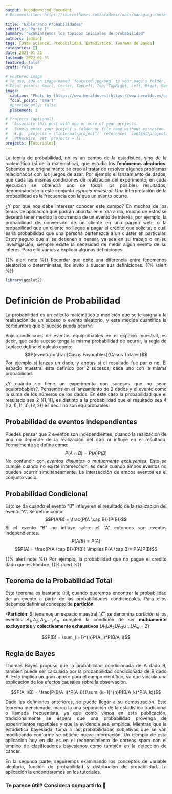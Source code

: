 ```yaml
---
output: hugodown::md_document
# Documentation: https://sourcethemes.com/academic/docs/managing-content/

title: "Explorando Probabilidades"
subtitle: "Parte I"
summary: "Examinaremos los tópicos iniciales de probabilidad"
authors: [admin]
tags: [Data Science, Probabilidad, Estadistica, Teorema de Bayes]
categories: []
date: 2021-01-31
lastmod: 2022-01-31
featured: false
draft: false

# Featured image
# To use, add an image named `featured.jpg/png` to your page's folder.
# Focal points: Smart, Center, TopLeft, Top, TopRight, Left, Right, BottomLeft, Bottom, BottomRight.
image:
  caption: "Photo by [https://www.heraldo.es](https://www.heraldo.es/noticias/sociedad/2021/07/16/las-hadas-de-la-probabilidad-matematicas-contigo-1502023.html)"
  focal_point: "smart"
  #preview_only: false
  placement: 1

# Projects (optional).
#   Associate this post with one or more of your projects.
#   Simply enter your project's folder or file name without extension.
#   E.g. `projects = ["internal-project"]` references `content/project/deep-learning/index.md`.
#   Otherwise, set `projects = []`.
projects: [Tutoriales] 
---
```


<div style="text-align: justify">

La teoría de probabilidad, no es un campo de la estadística, sino de la matemática (sí de la matemática), que estudia los **fenómenos aleatorios**. Sabemos que originalmente se creo al tratar de resolver algunos problemas relacionados con los juegos de azar. Por ejemplo el lanzamiento de dados, que dada las mismas condiciones de realización del experimento, en cada ejecución se obtendrá uno de todos los posibles resultados, denominándose a este conjunto *espacio muestral*. Una interpretación de la probabilidad es la frecuencia con la que un evento ocurre.

¿Y por qué nos debe interesar conocer este campo? En muchos de los temas de aplicación que podrán abordar en el día a día, mucho de estos se deseará tener medido la ocurrencia de un evento de interés, por ejemplo, la probabilidad de conversión de un cliente en una página web, o la probabilidad que un cliente no llegue a pagar el crédito que solicita, o cuál es la probabilidad que una persona pertenezca a un cluster en particular. Estoy seguro que si se detienen a pensar, ya sea en su trabajo o en su investigación, siempre existe la necesidad de medir algún evento de su interés. Para ello vamos a explicar algunas definiciones.

{{% alert note %}}
Recordar que exite una diferencia entre fenomenos aleatorios o deterministas, los invito a buscar sus definiciones.
{{% /alert %}}

``` r
library(ggplot2)
```

Definición de Probabilidad
========================
La probabilidad es un cálculo matemático o medición que se le asigna a la realización de un suceso o evento aleatorio, y esta medida cuantifica la certidumbre que el suceso pueda ocurrir.

Bajo condiciones de eventos equiprobables en el espacio muestral, es decir, que cada suceso tenga la misma probabilidad de ocurrir, la regla de Laplace define el cálculo como:
$$P(evento) = \frac{Casos Favorables}{Casos Totales}$$
Por ejemplo si lanzas un dado, y anotas si el resultado fue par o no. El espacio muestral esta definido por 2 sucesos, cada uno con la misma probabilidad.

¿Y cuándo se tiene un experimento con sucesos que no sean equiprobables?. Pensemos en el lanzamiento de 2 dados y el evento como la suma de los números de los dados. En este caso la probabilidad que el resultado sea 2 ${[(1,1)]}$, es distinto a la probabilidad que el resultado sea 4 $[(3,1),(1,3),(2,2)]$ es decir no son equiprobables.


Probabilidad de eventos independientes
--------------------------------------

Puedes pensar que 2 eventos son independientes, cuando la realización de uno no depende de la realización del otro ni influye en el resultado. Formalmente se define como:
$$P(A\cap B) = P(A)P(B)$$
No confundir con *eventos disjuntos o mutuamente excluyentes*. Esto se cumple cuando no existe interseccion, es decir cuando ambos eventos no pueden ocurrir simultaneamente. La intersección de ambos eventos es el conjunto vacio.

Probabilidad Condicional 
-------------------------

Esto se da cuando el evento "B" influye en el resultado de la realización del evento "A". Se define como:
$$P(A/B) = \frac{P(A \cap B)}{P(B)}$$
Si el evento "B" no influye sobre el "A" entonces son eventos independientes.
$$P(A/B) = P(A)$$
$$P(A) = \frac{P(A \cap B)}{P(B)} \implies P(A \cap B)= P(A)P(B)$$

{{% alert note %}}
Por ejemplo, la probabilidad que no pague el credito dado que es hombre.
{{% /alert %}}

Teorema de la Probabilidad Total 
---------------------------------

Este teorema es bastante útil, cuando queremos encontrar la probabilidad de un evento a partir de las probabilidades condicionales. Para ellos debemos definir el concepto de **partición**.

  **-Partición**: Si tenemos un espacio muestral "Z", se denomina *partición* si los eventos $A_1, A_2, A_3, ..., A_n$ cumplen la condición de ser **mutuamente excluyentes** y **colectivamente exhaustivos** $(A_1UA_2UA_3U...UA_n = Z)$
  
$$P(B) = \sum_{i=1}^{n}P(A_i)*P(B/A_i)$$

Regla de Bayes 
---------------

Thomas Bayes propuso que la probabilidad condicionada de A dado B, tambien puede ser calculada por la probabbilidad condicionada de B dado A. Esto implica un gran aporte para el campo científico, ya que vincula una explicacion de los efectos causales sobre la observación.

$$P(A_i/B) = \frac{P(B/A_i)*P(A_i)}{\sum_{k=1}^{n}P(B/A_k)*P(A_k)}$$

Dado las definiones anteriores, se puede llegar a su demostración.
Este teorema mencionado, marca la una separación de la estadística tradicional o llamada frecuentista, ya que como vimos en esta publicación, tradicionalmente se espera que una probabilidad provenga de experimientos repetibles y que la evidencia sea empírica. Mientras que la estadística bayesiada, toma a las probabilidades subjetivas que se van modificando conforme se obtiene nueva información. Un ejemplo de esta aplicacion hoy en día es en el reconocimiento de correos spam con el empleo de [clasificadores bayesianos](https://es.wikipedia.org/wiki/Filtrado_bayesiano_de_spam) como también en la detección de cancer.

En la segunda parte, seguiremos examinando los conceptos de variable aleatoria, función de probabilidad y distribución de probabilidad. La aplicación la encontraremos en los tutoriales.
<div/>
  
### Te parece útil? Considera compartirlo 🙌
